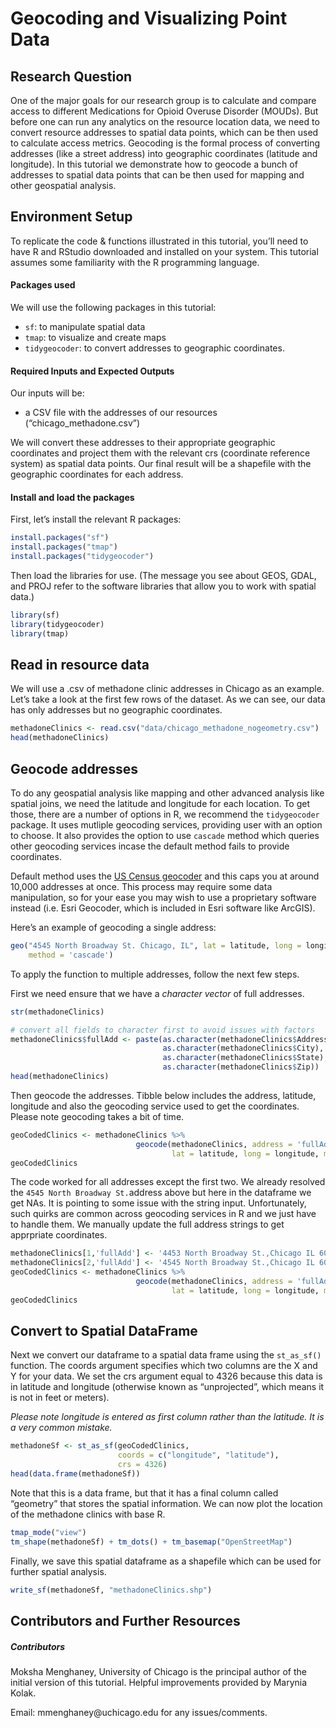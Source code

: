 # Geocoding and Visualizing Point Data {-#geocode-points}

## Research Question {-#GA-research-question}

One of the major goals for our research group is to calculate and compare access to different Medications for Opioid Overuse Disorder (MOUDs). But before one can run any analytics on the resource location data, we need to convert resource addresses to spatial data points, which can be then used to calculate access metrics. Geocoding is the formal process of converting addresses (like a street address) into geographic coordinates (latitude and longitude). In this tutorial we demonstrate how to geocode a bunch of addresses to spatial data points that can be then used for mapping and other geospatial analysis.

## Environment Setup {-#GA-setup}
To replicate the code & functions illustrated in this tutorial, you’ll need to have R and RStudio downloaded and installed on your system. This tutorial assumes some familiarity with the R programming language.

#### Packages used {-#GA-packages1}
We will use the following packages in this tutorial:
  
- `sf`: to manipulate spatial data
- `tmap`: to visualize and create maps
- `tidygeocoder`: to convert addresses to geographic coordinates.

#### Required Inputs and Expected Outputs {-#GA-i-o}
Our inputs will be:
  
- a CSV file with the addresses of our resources ("chicago_methadone.csv") 

We will convert these addresses to their appropriate geographic coordinates and project them with the relevant crs (coordinate reference system) as spatial data points. Our final result will be a shapefile with the geographic coordinates for each address.

#### Install and load the packages {-#GA-packages2}
First, let's install the relevant R packages:
  
```r
install.packages("sf")
install.packages("tmap")
install.packages("tidygeocoder")
```


Then load the libraries for use. (The message you see about GEOS, GDAL, and PROJ refer to the software libraries that allow you to work with spatial data.)

```r
library(sf)
library(tidygeocoder)
library(tmap)
```

## Read in resource data {-#GA-read-resources}

We will use a .csv of methadone clinic addresses in Chicago as an example. Let's take a look at the first few rows of the dataset. As we can see, our data has only addresses but no geographic coordinates.

```r
methadoneClinics <- read.csv("data/chicago_methadone_nogeometry.csv")
head(methadoneClinics)
```

## Geocode addresses {-#GA-geocode-addresses} 

To do any geospatial analysis like mapping and other advanced analysis like spatial joins, we need the latitude and longitude for each location. To get those, there are a number of options in R, we recommend the `tidygeocoder` package. It uses mutliple geocoding services, providing user with an option to choose. It also provides the option to use `cascade` method which queries other geocoding services incase the default method fails to provide coordinates. 

Default method uses the [US Census geocoder](https://geocoding.geo.census.gov/) and this caps you at around 10,000 addresses at once. This process may require some data manipulation, so for your ease you may wish to use a proprietary software instead (i.e. Esri Geocoder, which is included in Esri software like ArcGIS).

Here's an example of geocoding a single address:

```r
geo("4545 North Broadway St. Chicago, IL", lat = latitude, long = longitude, 
    method = 'cascade')
```

To apply the function to multiple addresses, follow the next few steps.

First we need ensure that we have a *character vector* of full addresses.

```r
str(methadoneClinics)
```

```r
# convert all fields to character first to avoid issues with factors
methadoneClinics$fullAdd <- paste(as.character(methadoneClinics$Address), 
                                  as.character(methadoneClinics$City),
                                  as.character(methadoneClinics$State), 
                                  as.character(methadoneClinics$Zip))
head(methadoneClinics)
```

Then geocode the addresses. Tibble below includes the address, latitude, longitude and also the geocoding service used to get the coordinates. Please note geocoding takes a bit of time.

```r
geoCodedClinics <- methadoneClinics %>% 
                            geocode(methadoneClinics, address = 'fullAdd', 
                                    lat = latitude, long = longitude, method = 'cascade')
geoCodedClinics
```

The code worked for all addresses except the first two. We already resolved the `4545 North Broadway St.`address above but here in the dataframe we get NAs. It is pointing to some issue with the string input. Unfortunately, such quirks are common across geocoding services in R and we just have to handle them. We manually update the full address strings to get apprpriate coordinates.

```r

methadoneClinics[1,'fullAdd'] <- '4453 North Broadway St.,Chicago IL 60640'
methadoneClinics[2,'fullAdd'] <- '4545 North Broadway St.,Chicago IL 60640'
geoCodedClinics <- methadoneClinics %>% 
                            geocode(methadoneClinics, address = 'fullAdd', 
                                    lat = latitude, long = longitude, method = 'cascade')
geoCodedClinics
```

## Convert to Spatial DataFrame {-#GA-spatial-dataframe} 

Next we convert our dataframe to a spatial data frame using the `st_as_sf()` function. The coords argument specifies which two columns are the X and Y for your data. We set the crs argument equal to 4326 because this data is in latitude and longitude (otherwise known as “unprojected”, which means it is not in feet or meters).

*Please note longitude is entered as first column rather than the latitude. It is a very common mistake.*

```r
methadoneSf <- st_as_sf(geoCodedClinics, 
                        coords = c("longitude", "latitude"),
                        crs = 4326)
head(data.frame(methadoneSf))
```

Note that this is a data frame, but that it has a final column called “geometry” that stores the spatial information.
We can now plot the location of the methadone clinics with base R.

```r
tmap_mode("view")
tm_shape(methadoneSf) + tm_dots() + tm_basemap("OpenStreetMap")
```

Finally, we save this spatial dataframe as a shapefile which can be used for further spatial analysis.
```r
write_sf(methadoneSf, "methadoneClinics.shp")
```


## Contributors and Further Resources {-#GA-contributors}
##### Contributors {-}
Moksha Menghaney, University of Chicago is the principal author of the initial version of this tutorial. Helpful improvements provided by Marynia Kolak.

Email: mmenghaney@uchicago.edu for any issues/comments.